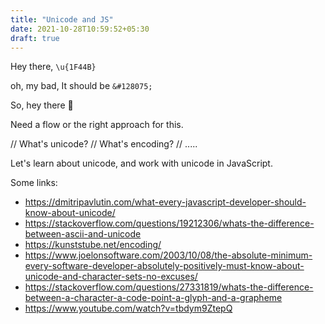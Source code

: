 ```yaml
---
title: "Unicode and JS"
date: 2021-10-28T10:59:52+05:30
draft: true
---
```


Hey there, `\u{1F44B}`

oh, my bad, It should be `&#128075;`

So, hey there &#128075;

Need a flow or the right approach for this.

// What's unicode?
// What's encoding?
// .....

Let's learn about unicode, and work with unicode in JavaScript.

Some links:

- https://dmitripavlutin.com/what-every-javascript-developer-should-know-about-unicode/
- https://stackoverflow.com/questions/19212306/whats-the-difference-between-ascii-and-unicode
- https://kunststube.net/encoding/
- https://www.joelonsoftware.com/2003/10/08/the-absolute-minimum-every-software-developer-absolutely-positively-must-know-about-unicode-and-character-sets-no-excuses/
- https://stackoverflow.com/questions/27331819/whats-the-difference-between-a-character-a-code-point-a-glyph-and-a-grapheme
- https://www.youtube.com/watch?v=tbdym9ZtepQ
